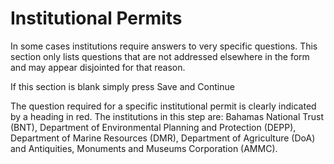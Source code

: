 # Institutional Permits

In some cases institutions require answers to very specific questions. This section only lists questions that are not addressed elsewhere in the form and may appear disjointed for that reason. 

If this section is blank simply press Save and Continue

The question required for a specific institutional permit is clearly indicated by a heading in red. The institutions in this step are: Bahamas National Trust (BNT), Department of Environmental Planning and Protection (DEPP), Department of Marine Resources (DMR), Department of Agriculture (DoA) and Antiquities, Monuments and Museums Corporation (AMMC).

